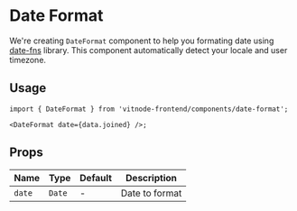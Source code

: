 # Date Format

We're creating `DateFormat` component to help you formating date using [date-fns](https://date-fns.org/) library. This component automatically detect your locale and user timezone.

## Usage

```tsx
import { DateFormat } from 'vitnode-frontend/components/date-format';

<DateFormat date={data.joined} />;
```

## Props

| Name   | Type   | Default | Description    |
| ------ | ------ | ------- | -------------- |
| `date` | `Date` | -       | Date to format |
